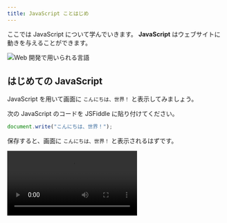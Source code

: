 ```yaml
---
title: JavaScript ことはじめ
---
```



ここでは JavaScript について学んでいきます。
**JavaScript** はウェブサイトに動きを与えることができます。

![Web 開発で用いられる言語](./web-development-languages.drawio.svg)

## はじめての JavaScript

<Term>JavaScript</Term> を用いて画面に `こんにちは、世界！` と表示してみましょう。

次の JavaScript のコードを JSFiddle に貼り付けてください。

```javascript
document.write("こんにちは、世界！");
```

保存すると、画面に `こんにちは、世界！` と表示されるはずです。

<video src={writeJavascriptCodeVideo} controls />

## JavaScript の基本文法

`document.write` は画面に出力するための命令です。

```javascript
document.write("Hello World1");
document.write("Hello World2");
document.write("Hello World3");
```

## コメント

`//` から行末までの部分は**コメント**とみなされ、プログラムの実行に影響を与えません。
この教材内でもプログラムの意味を説明するのに利用していきます。

```javascript
// この部分はコメントです。
document.write("Hello World1"); // この部分もコメントです。
// 次の行はコメントになっているため、プログラムの実行に影響を与えません。
// document.write("Hello World2");
document.write("Hello World3");
```

